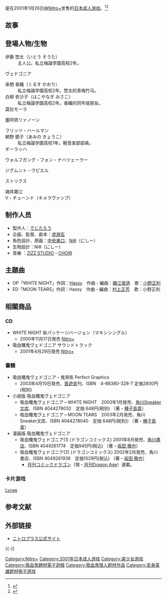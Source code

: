 {{expand|time=2015-02-28T23:27:00+00:00}}
{{Infobox animanga/Headerofja
|title= 吸血殲鬼
|image= 
|size= 
|caption= 
|japanese= 吸血殲鬼ヴェドゴニア
|english= VAMPIRDZHIJA VJEDOGONIA
|kana= きゅうけつせんきヴェドゴニア
|romaji= Kyuuketsu Senki Vjedogonia
|genre= 
}}
{{Infobox animanga/Game
|標題=
|類型=[[冒險遊戲|冒險遊戲]]
|使用平台=Windows 95/98/me
|遊戲引擎=
|開發團隊=[[Nitro+|Nitro+]]
|代理商=Nitro+
|製作人=でじたろう
|監製=[[虚淵玄|虚淵玄]]
|腳本=虚淵玄
|程式=
|音樂=ZIZZ STUDIO・CHOIR
|美術=中央東口、Niθ
|遊戲人數=1
|發售日=2001年1月26日
|對象年齡=18禁
|結局數=
}}
{{Infobox animanga/Footerofja}}
{{Vgname|吸血歼鬼|ja=吸血殲鬼ヴェドゴニア}}是在2001年1月26日由[[Nitro+|Nitro+]]发售的[[日本成人游戏|日本成人游戏]]。<ref>{{cite web|title=吸血殲鬼ヴェドゴニア|url=http://www.getchu.com/soft.phtml?id=3374|website=Getchu.com|language=ja|accessdate=2017-02-05|archive-date=2017-10-17|archive-url=https://web.archive.org/web/20171017075622/http://www.getchu.com/soft.phtml?id=3374|dead-url=no}}</ref><ref>{{cite web|title=Vampirdzhija Vjedogonia|url=https://vndb.org/v433|website=The Visual Novel Database|language=en|accessdate=2017-02-05|archive-date=2020-11-01|archive-url=https://web.archive.org/web/20201101104543/https://vndb.org/v433|dead-url=no}}</ref>

==故事==

== 登場人物/生物 ==
; 伊藤 惣太（いとう そうた）
: 主人公。私立梅論学園高校2年。

; ヴェドゴニア

; 来栖 香織（くるす かおり）
: 私立梅論学園高校2年。惣太的青梅竹马。
; 白柳 弥沙子（はこやなぎ みさこ）
: 私立梅論学園高校2年。香織的同年级朋友。
; 莫拉モーラ

; 蕾阿侬リァノーン

; フリッツ・ハールマン
; 網野 鏡子（あみの きょうこ）
: 私立梅論学園高校1年。軽音楽部部員。
; ギーラッハ

; ウォルフガング・フォン・ナハツェーラー

; ジグムント・ウピエル

; ストリクス

; 諸井霧江
; V・チューンド（キメラヴァンプ）

==制作人员==
*製作人：[[でじたろう|でじたろう]]
*企画、監督、劇本：[[虚淵玄|虚淵玄]]
*角色設計、原画：[[中央東口|中央東口]]、[[Niθ|Niθ]]（にしー）
*生物設計：Niθ（にしー）
*音樂 ：[[ZIZZ_STUDIO|ZIZZ STUDIO]]・[[CHOIR|CHOIR]]

==主題曲==
*OP「WHITE NIGHT」作詞：[[Hassy|Hassy]]　作曲・編曲：[[磯江俊道|磯江俊道]]　歌：[[小野正利|小野正利]]
*ED「MOON TEARS」作詞：Hassy　作曲・編曲：[[村上正芳|村上正芳]]　歌：小野正利

== 相關商品 ==
=== CD ===
*WHITE NIGHT 新パッケージバージョン（マキシシングル）
** 2000年11月17日発売 [[Nitro+|Nitro+]]
* 吸血殲鬼ヴェドゴニア サウンドトラック
** 2001年4月29日発売 [[Nitro+|Nitro+]]
=== 書籍 ===
* 吸血殲鬼ヴェドゴニア・鬼哭街 Perfect Graphics
** 2003年4月10日発売、[[晋遊舎|晋遊舎]]刊、ISBN　4-88380-328-7 定価2800円 (税別)
* 小説版 吸血殲鬼ヴェドゴニア
**吸血殲鬼ヴェドゴニア－WHITE NIGHT　2003年1月発売、[[角川Sneaker文库|角川Sneaker文库]]、ISBN 4044278032　定価 648円(税別) （著・[[種子島貴|種子島貴]]）
**吸血殲鬼ヴェドゴニア－MOON TEARS　2003年2月発売、角川Sneaker文库、ISBN 4044278040　定価 648円(税別)) （著・[[種子島貴|種子島貴]]）
* 漫画版 吸血殲鬼ヴェドゴニア
**吸血殲鬼ヴェドゴニア(1) (ドラゴンコミックス)  2001年8月発売、[[角川書店|角川書店]]、ISBN 4049261774　定価945円(税込) （著・[[坂田_徹也|坂田 徹也]]）
**吸血殲鬼ヴェドゴニア(2) (ドラゴンコミックス)  2002年2月発売、角川書店、ISBN 4049261936　定価1029円(税込) （著・[[坂田_徹也|坂田 徹也]]）
*** [[月刊コミックドラゴン|月刊コミックドラゴン]]（現・[[月刊Dragon_Age|月刊Dragon Age]]）連載。

===卡片游戏===
; [[Lycee|Lycee]]

== 参考文献 ==
{{Reflist}}

== 外部链接 ==
* [https://web.archive.org/web/20090110114236/http://www.nitroplus.co.jp/pc/ ニトロプラス公式サイト]

{{-}}
{{Nitroplus}}

{{DEFAULTSORT:Kyuuketsu Senki Vjedogonia}}
[[Category:Nitro+|Category:Nitro+]]
[[Category:2001年日本成人游戏|Category:2001年日本成人游戏]]
[[Category:美少女游戏|Category:美少女游戏]]
[[Category:吸血鬼題材電子遊戲|Category:吸血鬼題材電子遊戲]]
[[Category:吸血鬼猎人题材作品|Category:吸血鬼猎人题材作品]]
[[Category:变身英雄题材电子游戏|Category:变身英雄题材电子游戏]]